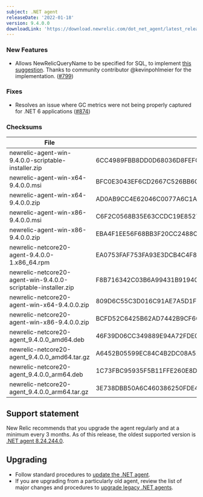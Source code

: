 ```yaml
---
subject: .NET agent
releaseDate: '2022-01-18'
version: 9.4.0.0
downloadLink: 'https://download.newrelic.com/dot_net_agent/latest_release'
---
```


### New Features

* Allows NewRelicQueryName to be specified for SQL, to implement [this suggestion](https://discuss.newrelic.com/t/provide-a-pattern-to-explicitly-name-sql-queries-displayed-in-databases-dashboard/78755). Thanks to community contributor @kevinpohlmeier for the implementation. ([#799](https://github.com/newrelic/newrelic-dotnet-agent/pull/799))

### Fixes

* Resolves an issue where GC metrics were not being properly captured for .NET 6 applications ([#874](https://github.com/newrelic/newrelic-dotnet-agent/pull/874))

### Checksums

| File                                                          | SHA - 256  Hash                                                  |
| ------------------------------------------------------------- | ---------------------------------------------------------------- |
| newrelic-agent-win-9.4.0.0-scriptable-installer.zip           | 6CC4989FBB8DD0D68036D8FEFC1349840D7909AB60700B45A24EC7CDCF6C3158 |
| newrelic-agent-win-x64-9.4.0.0.msi                            | BFC0E3043EF6CD2667C526BB6C18B037CB9FC835EE0C8CE69EE3B60624149180 |
| newrelic-agent-win-x64-9.4.0.0.zip                            | AD0AB9CC4E62046C0077A6C1A9B79F3395DBA9F4D88D3C1189673DCFFB3CBE45 |
| newrelic-agent-win-x86-9.4.0.0.msi                            | C6F2C0568B35E63CCDC19E85271D1E71E1C1147CC5763498EB8C61411DA52619 |
| newrelic-agent-win-x86-9.4.0.0.zip                            | EBA4F1EE56F68BB3F20CC2488CC494FFA838BC0209A1F0D9724F920E93D1A4FC |
| newrelic-netcore20-agent-9.4.0.0-1.x86_64.rpm                 | EA0753FAF753FA93E3DCB4C4F8981B220B3C26CE69F8C5C5D06D7597325707FC |
| newrelic-netcore20-agent-win-9.4.0.0-scriptable-installer.zip | F8B716342C03B6A99431B91940E1B5D54C3C097F3C96F31FC01E37FBC60AE019 |
| newrelic-netcore20-agent-win-x64-9.4.0.0.zip                  | 809D6C55C3D016C91AE7A5D1F0E4EBA8D2B253E4C0693C7A6C5763A4FF18BE61 |
| newrelic-netcore20-agent-win-x86-9.4.0.0.zip                  | BCFD52C6425B62AD7442B9CF60BF458BF96641025E4F7CAF006463E4CCF5704E |
| newrelic-netcore20-agent_9.4.0.0_amd64.deb                    | 46F39D06CC349889E94A72FDE094CA2BE6D27BF16961FEE88531076ECC58593F |
| newrelic-netcore20-agent_9.4.0.0_amd64.tar.gz                 | A6452B05599EC84C4B2DC08A52DFB16AF652AE6C89C88C35306D7EAF05FB31B3 |
| newrelic-netcore20-agent_9.4.0.0_arm64.deb                    | 1C73FBC95935F5B11FFE260E8D567C2438893A3BB2F8A26F50BF567CD5321EE1 |
| newrelic-netcore20-agent_9.4.0.0_arm64.tar.gz                 | 3E738DBB50A6C460386250FDE4DA4EAC9D5046999562C8A72A8D9D7DC15DADF0 |

## Support statement

New Relic recommends that you upgrade the agent regularly and at a minimum every 3 months. As of this release, the oldest supported version is [.NET agent 8.24.244.0](/docs/release-notes/agent-release-notes/net-release-notes/net-agent-8242440).

## Upgrading

* Follow standard procedures to [update the .NET agent](/docs/agents/net-agent/installation-configuration/update-net-agent).
* If you are upgrading from a particularly old agent, review the list of major changes and procedures to [upgrade legacy .NET agents](/docs/agents/net-agent/troubleshooting/upgrade-legacy-net-agents).

